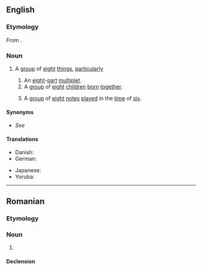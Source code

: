 ==English==

===Etymology===
From {{suffix|en|octuple|et}}.

===Noun===
{{en-noun}}

# A [[group]] of [[eight]] [[thing]]s, [[particularly]]
#: {{coord|en|singlet|couplet|triplet|quadruplet|tetraplet|pentuplet|sextuplet|septuplet|nonuplet|decuplet|centuplet|multiplet}}
## An [[eight]]-[[part]] [[multiplet]].
## A [[group]] of [[eight]] [[child]]ren [[born]] [[together]].
## {{lb|en|music}} A [[group]] of [[eight]] [[note]]s [[play]]ed in the [[time]] of [[six]].

====Synonyms====
* {{sense|any of group of 8}} ''See'' '''{{l|en|octet}}'''

====Translations====
{{trans-top|one of eight babies born at the same birth}}
* Danish: {{t|da|otteling|c}}
* German: {{t|de|Achtling|m}}
{{trans-mid}}
* Japanese: {{t+|ja|八つ子|tr=yatsugo|sc=Jpan}}
* Yoruba: {{t|yo|ìbẹ́jọ}}
{{trans-bottom}}
{{cln|en|terms prefixed with oct-}}
{{c|en|Eight|Collectives}}

----

==Romanian==

===Etymology===
{{suffix|ro|octuplu|-et}}

===Noun===
{{ro-noun|m|octupleți}}

# {{l|en|octuplet}}

====Declension====
{{ro-noun-m|pl=octupleți}}